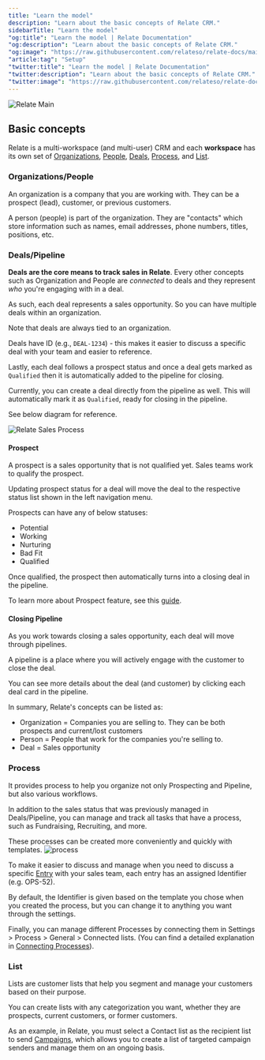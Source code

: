 ```yaml
---
title: "Learn the model"
description: "Learn about the basic concepts of Relate CRM."
sidebarTitle: "Learn the model"
"og:title": "Learn the model | Relate Documentation"
"og:description": "Learn about the basic concepts of Relate CRM."
"og:image": "https://raw.githubusercontent.com/relateso/relate-docs/main/docs/images/relate-pipeline.png"
"article:tag": "Setup"
"twitter:title": "Learn the model | Relate Documentation"
"twitter:description": "Learn about the basic concepts of Relate CRM."
"twitter:image": "https://raw.githubusercontent.com/relateso/relate-docs/main/docs/images/relate-pipeline.png"
---
```


![Relate Main](/images/relate-pipeline.png)

## Basic concepts
Relate is a multi-workspace (and multi-user) CRM and each **workspace** has its own set of [Organizations](/features/organizations), [People](/features/people), [Deals](/features/deals), [Process](/features/processes), and [List](/features/lists).

### Organizations/People
An organization is a company that you are working with. They can be a prospect (lead), customer, or previous customers.

A person (people) is part of the organization. They are "contacts" which store information such as names, email addresses, phone numbers, titles, positions, etc.

### Deals/Pipeline
**Deals are the core means to track sales in Relate**. Every other concepts such as Organization and People are *connected* to deals and they represent *who* you're engaging with in a deal.

As such, each deal represents a sales opportunity. So you can have multiple deals within an organization.

Note that deals are always tied to an organization. 

Deals have ID (e.g., `DEAL-1234`) - this makes it easier to discuss a specific deal with your team and easier to reference.

Lastly, each deal follows a prospect status and once a deal gets marked as `Qualified` then it is automatically added to the pipeline for closing.

<Tip>Currently, you can create a deal directly from the pipeline as well. This will automatically mark it as `Qualified`, ready for closing in the pipeline.</Tip>

See below diagram for reference.

![Relate Sales Process](/images/relate-sales-process.png)

#### Prospect
A prospect is a sales opportunity that is not qualified yet. Sales teams work to qualify the prospect.

Updating prospect status for a deal will move the deal to the respective status list shown in the left navigation menu.

Prospects can have any of below statuses:
- Potential
- Working
- Nurturing
- Bad Fit
- Qualified

Once qualified, the prospect then automatically turns into a closing deal in the pipeline.

To learn more about Prospect feature, see this [guide](/features/prospect).

#### Closing Pipeline
As you work towards closing a sales opportunity, each deal will move through pipelines. 

A pipeline is a place where you will actively engage with the customer to close the deal.

You can see more details about the deal (and customer) by clicking each deal card in the pipeline.

<Info>

In summary, Relate's concepts can be listed as:

- Organization = Companies you are selling to. They can be both prospects and current/lost customers
- Person = People that work for the companies you're selling to.
- Deal = Sales opportunity

</Info>

### Process
It provides process to help you organize not only Prospecting and Pipeline, but also various workflows.

In addition to the sales status that was previously managed in Deals/Pipeline, you can manage and track all tasks that have a process, such as Fundraising, Recruiting, and more.

These processes can be created more conveniently and quickly with templates.
![process](/images/features/process-process.png)

To make it easier to discuss and manage when you need to discuss a specific [Entry](/features/processes#1-entry) with your sales team, each entry has an assigned Identifier (e.g. OPS-52).

By default, the Identifier is given based on the template you chose when you created the process, but you can change it to anything you want through the settings.

Finally, you can manage different Processes by connecting them in Settings > Process > General > Connected lists. 
(You can find a detailed explanation in [Connecting Processes](/features/processes#connecting-process)).

### List
Lists are customer lists that help you segment and manage your customers based on their purpose.

You can create lists with any categorization you want, whether they are prospects, current customers, or former customers.

As an example, in Relate, you must select a Contact list as the recipient list to send [Campaigns](/marketing/campaigns), which allows you to create a list of targeted campaign senders and manage them on an ongoing basis.